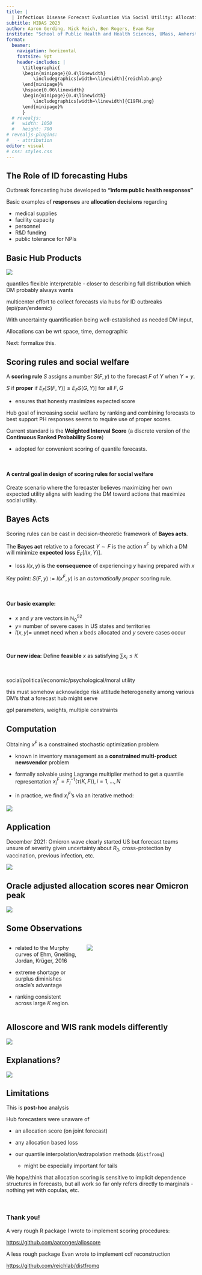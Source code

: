 ```yaml
---
title: |
  | Infectious Disease Forecast Evaluation Via Social Utility: Allocation Scores
subtitle: MIDAS 2023
author: Aaron Gerding, Nick Reich, Ben Rogers, Evan Ray
institute: "School of Public Health and Health Sciences, UMass, Amherst"
format: 
  beamer:
    navigation: horizontal
    fontsize: 9pt
    header-includes: |
      \titlegraphic{
      \begin{minipage}{0.4\linewidth}
          \includegraphics[width=\linewidth]{reichlab.png}
      \end{minipage}%
      \hspace{0.06\linewidth}
      \begin{minipage}{0.4\linewidth}
          \includegraphics[width=\linewidth]{C19FH.png}
      \end{minipage}%
      }
  # revealjs: 
  #   width: 1050
  #   height: 700
# revealjs-plugins:
#   - attribution
editor: visual
# css: styles.css
---
```


## The Role of ID forecasting Hubs

Outbreak forecasting hubs developed to **"inform public health responses"**

Basic examples of **responses** are **allocation decisions** regarding

-   medical supplies
-   facility capacity
-   personnel
-   R&D funding
-   public tolerance for NPIs

## Basic Hub Products

![](plots/p_VA_CU_IHME.png)

::: notes
quantiles flexible interpretable - closer to describing full distribution which DM probably always wants

multicenter effort to collect forecasts via hubs for ID outbreaks (epi/pan/endemic)

With uncertainty quantification being well-established as needed DM input,

Allocations can be wrt space, time, demographic

Next: formalize this.
:::

## Scoring rules and social welfare

A **scoring rule** $S$ assigns a number $S(F,y)$ to the forecast $F$ of $Y$ when $Y=y$.

$S$ if **proper** if $\displaystyle{E_{F}[S(F,Y)] \leq E_{F}S(G,Y)]}$ for all $F, G$

-   ensures that honesty maximizes expected score

Hub goal of increasing social welfare by ranking and combining forecasts to best support PH responses seems to require use of proper scores.

Current standard is the **Weighted Interval Score** (a discrete version of the **Continuous Ranked Probability Score**)

-   adopted for convenient scoring of quantile forecasts.

<br>

#### A central goal in design of scoring rules for social welfare

::: box
Create scenario where the forecaster believes maximizing her own expected utility aligns with leading the DM toward actions that maximize social utility.
:::

## Bayes Acts

Scoring rules can be cast in decision-theoretic framework of **Bayes acts**.

::: box
The **Bayes act** relative to a forecast $Y \sim F$ is the action $x^F$ by which a DM will minimize **expected loss** $E_F[l(x,Y)]$.
:::

-   loss $l(x,y)$ is the **consequence** of experiencing $y$ having prepared with $x$

::: box
Key point: $S(F,y) := l(x^F, y)$ is an *automatically proper* scoring rule.
:::

<br>

#### Our basic example:

-   $x$ and $y$ are vectors in $\mathbb{N}_0^{52}$
-   $y =$ number of severe cases in US states and territories
-   $l(x,y) =$ unmet need when $x$ beds allocated and $y$ severe cases occur

```{=tex}
\begin{align*}
l(x,y) &= \sum_{i=1}^{52} \max(y_i - x_i, 0)\\
x^F &= \text{minimizer of } E_{F}[l(x,Y)] \text{ over all feasible } x
\end{align*} 
```
<br>

**Our new idea:** Define **feasible** $x$ as satisfying $\displaystyle{\sum x_i \leq K}$

<br>

::: notes
social/political/economic/psychological/moral utility

this must somehow acknowledge risk attitude heterogeneity among various DM's that a forecast hub might serve

gpl parameters, weights, multiple constraints
:::

## Computation

Obtaining $x^F$ is a constrained stochastic optimization problem

-   known in inventory management as a **constrained multi-product newsvendor** problem

-   formally solvable using Lagrange multiplier method to get a quantile representation $x_i^F = F_i^{-1}(\tau(K,F)), i = 1,\ldots,N$

-   in practice, we find $x_i^F$'s via an iterative method:

![](plots/iter_combo.png)

## Application

December 2021: Omicron wave clearly started US but forecast teams unsure of severity given uncertainty about $R_0$, cross-protection by vaccination, previous infection, etc.

![](plots/nat_hosps.png)

## Oracle adjusted allocation scores near Omicron peak

![](plots/peak_alloscore.png)

## Some Observations

::: columns
::: {.column width="40%"}
-   related to the Murphy curves of Ehm, Gneiting, Jordan, Krüger, 2016

-   extreme shortage or surplus diminishes oracle's advantage

-   ranking consistent across large $K$ region.
:::

::: {.column width="60%"}
![](plots/peak_alloscore_min.png)
:::
:::

## Alloscore and WIS rank models differently

![](plots/p_wis_v_alloscore.png)

## Explanations?

![](plots/mvbucky_dist_alloc.png)

## Limitations

This is **post-hoc** analysis

Hub forecasters were unaware of

-   an allocation score (on joint forecast)

-   any allocation based loss

-   our quantile interpolation/extrapolation methods (`distfromq`)

    -   might be especially important for tails

We hope/think that allocation scoring is sensitive to implicit dependence structures in forecasts, but all work so far only refers directly to marginals - nothing yet with copulas, etc.

<br>

### Thank you!

A very rough R package I wrote to implement scoring procedures:

<https://github.com/aaronger/alloscore>

A less rough package Evan wrote to implement cdf reconstruction

<https://github.com/reichlab/distfromq>
